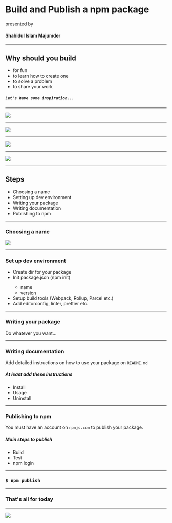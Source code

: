

<Container>

# Build and Publish a npm package

<Text color="white">presented by</Text>

#### Shahidul Islam Majumder

</Container>

---

<Container>

## Why should you build

- for fun
- to learn how to create one
- to solve a problem
- to share your work

##### `Let's have some inspiration...`

</Container>

---

<Container variant="centered">

<img src={isOdd} />

</Container>

---

<Container variant="centered">

<img src={isThirteen} />

</Container>

---

<Container variant="centered">

<img src={noopFn} />

</Container>

---

<Container variant="centered">

<img src={noopLogger} />

</Container>

---

<Container>

## Steps

<ul>
  <Appear>
    <li>Choosing a name</li>
    <li>Setting up dev environment</li>
    <li>Writing your package</li>
    <li>Writing documentation</li>
    <li>Publishing to npm</li>
  </Appear>
</ul>

</Container>

---

<Container variant="centered">

### Choosing a name

<img src={npmSearch} class="small" />

</Container>

---

<Container>

### Set up dev environment

<ul>
  <Appear>
    <li>Create dir for your package</li>
    <li>Init package.json (npm init)</li>
    <ul>
      <li>name</li>
      <li>version</li>
    </ul>
    <li>Setup build tools (Webpack, Rollup, Parcel etc.)</li>
    <li>Add editorconfig, linter, prettier etc.</li>
  </Appear>
</ul>

</Container>

---

<Container>

### Writing your package

Do whatever you want...

</Container>

---

<Container>

### Writing documentation

Add detailed instructions on how to use your package on `README.md`

##### At least add these instructions

- Install
- Usage
- Uninstall

</Container>

---

<Container>

### Publishing to npm

You must have an account on `npmjs.com` to publish your package.

##### Main steps to publish

- Build
- Test
- npm login

</Container>

---

<Container variant="centered">

### `$ npm publish`

</Container>

---

<Container variant="centered">

### That's all for today

</Container>

---

<Container variant="centered">

<img src={anyqsn} />

</Container>
